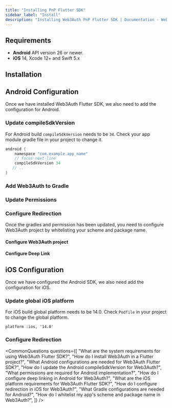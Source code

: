 ```yaml
---
title: "Installing PnP Flutter SDK"
sidebar_label: "Install"
description: "Installing Web3Auth PnP Flutter SDK | Documentation - Web3Auth"
---
```






## Requirements

- **Android** API version 26 or newer.
- **iOS** 14, Xcode 12+ and Swift 5.x

## Installation

<FlutterInstallation />

## Android Configuration

Once we have installed Web3Auth Flutter SDK, we also need to add the configuration for Android.

### Update compileSdkVersion

For Android build `compileSdkVersion` needs to be `34`. Check your app module gradle file in your
project to change it.

```groovy
android {
    namespace "com.example.app_name"
    // focus-next-line
    compileSdkVersion 34
   // ..
}
```

### Add Web3Auth to Gradle

<UpdateGradle />

### Update Permissions

<AndroidPermission />

### Configure Redirection

Once the gradles and permission has been updated, you need to configure Web3Auth project by
whitelisting your scheme and package name.

#### Configure Web3Auth project

<AndroidWhitelist />

#### Configure Deep Link

<AndroidDeepLinking />

## iOS Configuration

Once we have configured the Android SDK, we also need add the configuration for iOS.

### Update global iOS platform

For iOS build global platform needs to be 14.0. Check `Podfile` in your project to change the global
platform.

```
platform :ios, '14.0'
```

### Configure Redirection

<IOSWhitelist />

<CommonQuestions
  questions={[
    "What are the system requirements for using Web3Auth Flutter SDK?",
    "How do I install Web3Auth in a Flutter project?",
    "What Android configurations are needed for Web3Auth Flutter SDK?",
    "How do I update the Android compileSdkVersion for Web3Auth?",
    "What permissions are required for Android implementation?",
    "How do I configure deep linking in Android for Web3Auth?",
    "What are the iOS platform requirements for Web3Auth Flutter SDK?",
    "How do I configure redirection in iOS for Web3Auth?",
    "What Gradle configurations are needed for Android?",
    "How do I whitelist my app's scheme and package name in Web3Auth?",
  ]}
/>
